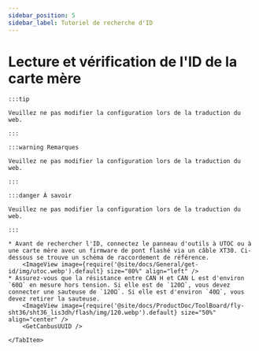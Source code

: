 ```yaml
---
sidebar_position: 5
sidebar_label: Tutoriel de recherche d'ID
---
```









# Lecture et vérification de l'ID de la carte mère

    :::tip

    Veuillez ne pas modifier la configuration lors de la traduction du web.

    :::

    :::warning Remarques

    Veuillez ne pas modifier la configuration lors de la traduction du web.

    :::

    :::danger À savoir

    Veuillez ne pas modifier la configuration lors de la traduction du web.

    :::

<Tabs>
    <TabItem value="can" label="Obtention de l'UUID CANBus">

    * Avant de rechercher l'ID, connectez le panneau d'outils à UTOC ou à une carte mère avec un firmware de pont flashé via un câble XT30. Ci-dessous se trouve un schéma de raccordement de référence.
        <ImageView image={require('@site/docs/General/get-id/img/utoc.webp').default} size="80%" align="left" />   
    * Assurez-vous que la résistance entre CAN H et CAN L est d'environ `60Ω` en mesure hors tension. Si elle est de `120Ω`, vous devez connecter une sauteuse de `120Ω`. Si elle est d'environ `40Ω`, vous devez retirer la sauteuse.
        <ImageView image={require('@site/docs/ProductDoc/ToolBoard/fly-sht36/sht36_lis3dh/flash/img/120.webp').default} size="50%" align="center" />    
        <GetCanbusUUID />

    </TabItem>
</Tabs>